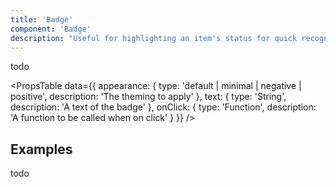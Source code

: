 ```yaml
---
title: 'Badge'
component: 'Badge'
description: "Useful for highlighting an item's status for quick recognition to the user."
---
```


todo

<PropsTable
  data={{
    appearance: {
      type: 'default | minimal | negative | positive',
      description: 'The theming to apply'
    },
    text: {
      type: 'String',
      description: 'A text of the badge'
    },
    onClick: {
      type: 'Function',
      description: 'A function to be called when on click'
    }
  }}
/>

## Examples

todo

